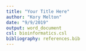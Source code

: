 ```yaml
---
title: "Your Title Here"
author: "Kory Melton"
date: "9/9/2019"
output: word_document
csl: bioinformatics.csl
bibliography: references.bib
---
```


